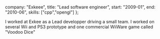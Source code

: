 
  company: "Exkeee",
  title: "Lead software engineer",
  start: "2009-01",
  end: "2010-06",
  skills: ["cpp","opengl"]
};

I worked at Exkee as a Lead developper driving a small team.
I worked on several Wii and PS3 prototype and one commercial WiiWare game called "Voodoo Dice" 
